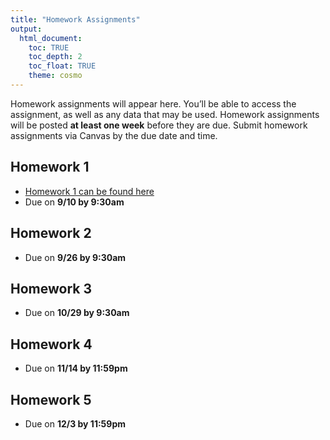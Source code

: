 ```yaml
---
title: "Homework Assignments"
output: 
  html_document:
    toc: TRUE
    toc_depth: 2
    toc_float: TRUE
    theme: cosmo
---
```


Homework assignments will appear here. You'll be able to access the assignment, as well as any data that may be used. Homework assignments will be posted **at least one week** before they are due. Submit homework assignments via Canvas by the due date and time.

## Homework 1
- [Homework 1 can be found here](homework/homework_1.html)
- Due on **9/10 by 9:30am**

## Homework 2
- Due on **9/26 by 9:30am**

## Homework 3
- Due on **10/29 by 9:30am**

## Homework 4
- Due on **11/14 by 11:59pm**

## Homework 5
- Due on **12/3 by 11:59pm**
